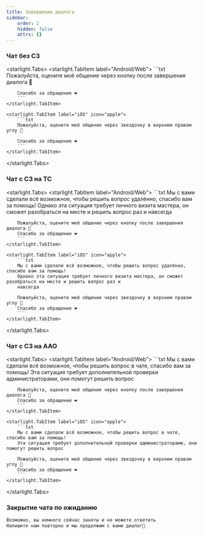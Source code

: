 ```yaml
---
title: Завершение диалога
sidebar:
    order: 2
    hidden: false
    attrs: {}
---
```

### Чат без СЗ

<starlight.Tabs>
    <starlight.TabItem label="Android/Web">
        ```txt
        Пожалуйста, оцените моё общение через кнопку после завершения диалога 🙏

        Спасибо за обращение ❤
        ```
    </starlight.TabItem>

    <starlight.TabItem label="iOS" icon="apple">
        ```txt
        Пожалуйста, оцените моё общение через звездочку в верхнем правом углу 🙏

        Спасибо за обращение ❤
        ```
    </starlight.TabItem>
</starlight.Tabs>

### Чат с СЗ на ТС

<starlight.Tabs>
    <starlight.TabItem label="Android/Web">
        ```txt
        Мы с вами сделали всё возможное, чтобы решить вопрос удалённо, спасибо вам за помощь!
        Однако эта ситуация требует личного визита мастера, он сможет разобраться на месте и решить вопрос раз и
        навсегда

        Пожалуйста, оцените моё общение через кнопку после завершения диалога 🙏
        Спасибо за обращение ❤
        ```
    </starlight.TabItem>

    <starlight.TabItem label="iOS" icon="apple">
        ```txt
        Мы с вами сделали всё возможное, чтобы решить вопрос удалённо, спасибо вам за помощь!
        Однако эта ситуация требует личного визита мастера, он сможет разобраться на месте и решить вопрос раз и
        навсегда

        Пожалуйста, оцените моё общение через звездочку в верхнем правом углу 🙏
        Спасибо за обращение ❤
        ```
    </starlight.TabItem>
</starlight.Tabs>

### Чат с СЗ на ААО

<starlight.Tabs>
    <starlight.TabItem label="Android/Web">
        ```txt
        Мы с вами сделали всё возможное, чтобы решить вопрос в чате, спасибо вам за помощь!
        Эта ситуация требует дополнительной проверки администраторами, они помогут решить вопрос

        Пожалуйста, оцените моё общение через кнопку после завершения диалога 🙏
        Спасибо за обращение ❤
        ```
    </starlight.TabItem>

    <starlight.TabItem label="iOS" icon="apple">
        ```txt
        Мы с вами сделали всё возможное, чтобы решить вопрос в чате, спасибо вам за помощь!
        Эта ситуация требует дополнительной проверки администраторами, они помогут решить вопрос

        Пожалуйста, оцените моё общение через звездочку в верхнем правом углу 🙏
        Спасибо за обращение ❤
        ```
    </starlight.TabItem>
</starlight.Tabs>

### Закрытие чата по ожиданию
```txt
Возможно, вы немного сейчас заняты и не можете ответить
Напишите нам повторно и мы продолжим с вами диалог🙂
```